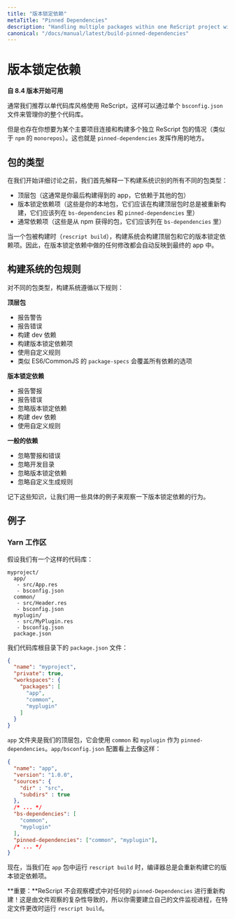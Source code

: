 ```yaml
---
title: "版本锁定依赖"
metaTitle: "Pinned Dependencies"
description: "Handling multiple packages within one ReScript project with pinned dependencies"
canonical: "/docs/manual/latest/build-pinned-dependencies"
---
```


<!--
# Pinned Dependencies
-->
# 版本锁定依赖

<!--
**Since 8.4**
-->

**自 8.4 版本开始可用**

<!--
Usually we'd recommend to use ReScript in a single-codebase style by using one `bsconfig.json` file for your whole codebase.
-->

通常我们推荐以单代码库风格使用 ReScript，这样可以通过单个 `bsconfig.json` 文件来管理你的整个代码库。

<!--
There are scenarios where you still want to connect and build multiple independent ReScript packages for one main project though (`npm` workspaces-like "monorepos"). This is where `pinned-dependencies` come into play.
-->

但是也存在你想要为某个主要项目连接和构建多个独立 ReScript 包的情况（类似于 `npm` 的 `monorepos`）。这也就是 `pinned-dependencies` 发挥作用的地方。

<!--
## Package Types
-->
## 包的类型

<!--
Before we go into detail, let's first explain all the different package types recognized by the build system:
-->

在我们开始详细讨论之前，我们首先解释一下构建系统识别的所有不同的包类型：

<!--
- Toplevel (this is usually the final app you are building, which has dependencies to other packages)
- Pinned dependencies (these are your local packages that should always rebuild when you build your toplevel, those should be listed in `bs-dependencies` and `pinned-dependencies`)
- Normal dependencies (these are packages that are consumed from npm and listed via `bs-dependencies`)
-->

- 顶层包（这通常是你最后构建得到的 app，它依赖于其他的包）
- 版本锁定依赖项（这些是你的本地包，它们应该在构建顶层包时总是被重新构建，它们应该列在 `bs-dependencies` 和 `pinned-dependencies` 里）
- 通常依赖项（这些是从 npm 获得的包，它们应该列在 `bs-dependencies` 里）

<!--
Whenever a package is being built (`rescript build`), the build system will build the toplevel package with its pinned-dependencies. So any changes made in a pinned dependency will automatically be reflected in the final app.
-->

当一个包被构建时（`rescript build`），构建系统会构建顶层包和它的版本锁定依赖项。因此，在版本锁定依赖中做的任何修改都会自动反映到最终的 app 中。

<!--
## Build System Package Rules
-->
## 构建系统的包规则

<!--
The build system respects the following rules for each package type:
-->

对不同的包类型，构建系统遵循以下规则：

<!--
**Toplevel**
- Warnings reported
- Warn-error respected
- Builds dev dependencies
- Builds pinned dependencies
- Runs custom rules
- Package-specs like ES6/CommonJS overrides all its dependencies
-->

**顶层包**
- 报告警告
- 报告错误
- 构建 dev 依赖
- 构建版本锁定依赖项
- 使用自定义规则
- 类似 ES6/CommonJS 的 `package-specs` 会覆盖所有依赖的选项

<!--
**Pinned dependencies**
- Warnings reported
- Warn-error respected
- Ignores pinned dependencies
- Builds dev dependencies
- Runs custom rules
-->

**版本锁定依赖**
- 报告警报
- 报告错误
- 忽略版本锁定依赖
- 构建 dev 依赖
- 使用自定义规则

<!--
**Normal dependencies**
- Warnings, warn-error ignored
- Ignores dev directories
- Ignores pinned dependencies
- Ignores custom generator rules
-->

**一般的依赖**
- 忽略警报和错误
- 忽略开发目录
- 忽略版本锁定依赖
- 忽略自定义生成规则

<!--
So with that knowledge in mind, let's dive into some more concrete examples to see our pinned dependencies in action.
-->

记下这些知识，让我们用一些具体的例子来观察一下版本锁定依赖的行为。

<!--
## Examples
-->
## 例子

<!--
### Yarn workspaces
-->
### Yarn 工作区

<!--
Let's assume we have a codebase like this:
-->

假设我们有一个这样的代码库：

```
myproject/
  app/
   - src/App.res
   - bsconfig.json
  common/
   - src/Header.res
   - bsconfig.json
  myplugin/
   - src/MyPlugin.res
   - bsconfig.json
  package.json
```

<!--
Our `package.json` file within our codebase root would look like this:
-->

我们代码库根目录下的 `package.json` 文件：

```json
{
  "name": "myproject",
  "private": true,
  "workspaces": {
    "packages": [
      "app",
      "common",
      "myplugin"
    ]
  }
}
```


<!--
Our `app` folder would be our toplevel package, consuming our `common` and `myplugin` packages as `pinned-dependencies`. The configuration for `app/bsconfig.json` looks like this:
-->

`app` 文件夹是我们的顶层包，它会使用 `common` 和 `myplugin` 作为 `pinned-dependencies`。`app/bsconfig.json` 配置看上去像这样：

```json
{
  "name": "app",
  "version": "1.0.0",
  "sources": {
    "dir" : "src",
    "subdirs" : true
  },
  /* ... */
  "bs-dependencies": [
    "common",
    "myplugin"
  ],
  "pinned-dependencies": ["common", "myplugin"],
  /* ... */
}
```

<!--
Now, whenever we are running `rescript build` within our `app` package, the compiler would always rebuild any changes within its pinned dependencies as well.
-->

现在，当我们在 `app` 包中运行 `rescript build` 时，编译器总是会重新构建它的版本锁定依赖项。

<!--
**Important:** ReScript will not rebuild any `pinned-dependencies` in watch mode! This is due to the complexity of file watching, so you'd need to set up your own file-watcher process that runs `rescript build` on specific file changes.
-->

**重要：**ReScript 不会观察模式中对任何的 `pinned-Dependencies` 进行重新构建！这是由文件观察的复杂性导致的，所以你需要建立自己的文件监视进程，在特定文件更改时运行 `rescript build`。

